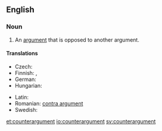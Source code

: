 ==English==
{{wikipedia}}

===Noun===
{{en-noun}}

# An [[argument]] that is opposed to another argument.

====Translations====
{{trans-top|an argument that is opposed to another argument}}
* Czech: {{t-|cs|protiargument|m}}
* Finnish: {{t-|fi|vastaväite}}, {{t-|fi|vasta-argumentti}}
* German: {{t|de|Gegenargument|n}}
* Hungarian: {{t-|hu|ellenérv}}
{{trans-mid}}
* Latin: {{t+|la|contradictio|f|alt=contrādictiō}}
* Romanian: [[contra argument]]
* Swedish: {{t|sv|motargument|n}}
{{trans-bottom}}

[[et:counterargument]]
[[io:counterargument]]
[[sv:counterargument]]